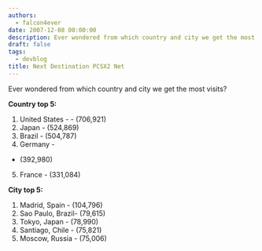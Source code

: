 ```yaml
---
authors:
  - falcon4ever
date: 2007-12-08 00:00:00
description: Ever wondered from which country and city we get the most visits?
draft: false
tags:
  - devblog
title: Next Destination PCSX2 Net
---
```


Ever wondered from which country and city we get the most visits?

<!-- truncate -->

**Country top 5:**

1.  United States - - (706,921)
2.  Japan -
    (524,869)
3.  Brazil -
    (504,787)
4.  Germany -

- (392,980)

5.  France -
    (331,084)

**City top 5:**

1.  Madrid, Spain -
    (104,796)
2.  Sao Paulo, Brazil- (79,615)
3.  Tokyo, Japan - (78,990)
4.  Santiago, Chile - (75,821)
5.  Moscow, Russia - (75,006)
